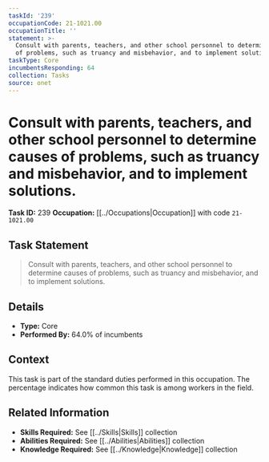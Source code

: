 ```yaml
---
taskId: '239'
occupationCode: 21-1021.00
occupationTitle: ''
statement: >-
  Consult with parents, teachers, and other school personnel to determine causes
  of problems, such as truancy and misbehavior, and to implement solutions.
taskType: Core
incumbentsResponding: 64
collection: Tasks
source: onet
---
```

# Consult with parents, teachers, and other school personnel to determine causes of problems, such as truancy and misbehavior, and to implement solutions.

**Task ID:** 239
**Occupation:** [[../Occupations|Occupation]] with code `21-1021.00`

## Task Statement

> Consult with parents, teachers, and other school personnel to determine causes of problems, such as truancy and misbehavior, and to implement solutions.

## Details

- **Type:** Core
- **Performed By:** 64.0% of incumbents

## Context

This task is part of the standard duties performed in this occupation. The percentage indicates how common this task is among workers in the field.

## Related Information

- **Skills Required:** See [[../Skills|Skills]] collection
- **Abilities Required:** See [[../Abilities|Abilities]] collection
- **Knowledge Required:** See [[../Knowledge|Knowledge]] collection
